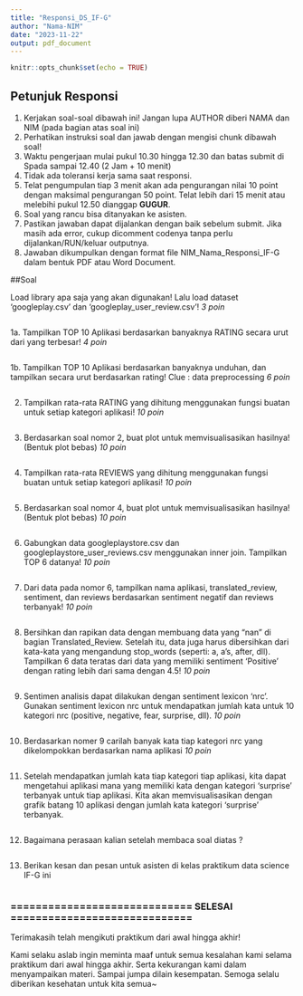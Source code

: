 ---
title: "Responsi_DS_IF-G"
author: "Nama-NIM"
date: "2023-11-22"
output: pdf_document
---

```{r setup, include=FALSE}
knitr::opts_chunk$set(echo = TRUE)
```

## Petunjuk Responsi

1. Kerjakan soal-soal dibawah ini! Jangan lupa AUTHOR diberi NAMA dan NIM (pada bagian atas soal ini)
2. Perhatikan instruksi soal dan jawab dengan mengisi chunk dibawah soal!
3. Waktu pengerjaan mulai pukul 10.30 hingga 12.30 dan batas submit di Spada sampai 12.40 (2 Jam + 10 menit)
4. Tidak ada toleransi kerja sama saat responsi. 
5. Telat pengumpulan tiap 3 menit akan ada pengurangan nilai 10 point dengan maksimal pengurangan 50 point. Telat lebih dari 15 menit atau melebihi pukul 12.50 dianggap **GUGUR**.
6. Soal yang rancu bisa ditanyakan ke asisten. 
7. Pastikan jawaban dapat dijalankan dengan baik sebelum submit. Jika masih ada error, cukup dicomment codenya tanpa perlu dijalankan/RUN/keluar outputnya.
8. Jawaban dikumpulkan dengan format file NIM_Nama_Responsi_IF-G dalam bentuk PDF atau Word Document. 

##Soal

Load library apa saja yang akan digunakan! Lalu load dataset 'googleplay.csv' dan 'googleplay_user_review.csv'! *3 poin*
```{r}

```

1a. Tampilkan TOP 10 Aplikasi berdasarkan banyaknya RATING secara urut dari yang terbesar! *4 poin*
```{r}

```

1b. Tampilkan TOP 10 Aplikasi berdasarkan banyaknya unduhan, dan tampilkan secara urut berdasarkan rating! Clue : data preprocessing *6 poin*
```{r}

```

2. Tampilkan rata-rata RATING yang dihitung menggunakan fungsi buatan untuk setiap kategori aplikasi! *10 poin*
```{r}

```

3. Berdasarkan soal nomor 2, buat plot untuk memvisualisasikan hasilnya! (Bentuk plot bebas) *10 poin*
```{r}

```

4. Tampilkan rata-rata REVIEWS yang dihitung menggunakan fungsi buatan untuk setiap kategori aplikasi! *10 poin*
```{r}

```

5. Berdasarkan soal nomor 4, buat plot untuk memvisualisasikan hasilnya! (Bentuk plot bebas) *10 poin*
```{r}

```

6. Gabungkan data googleplaystore.csv dan googleplaystore_user_reviews.csv menggunakan inner join. Tampilkan TOP 6 datanya! *10 poin*
```{r}

```

7. Dari data pada nomor 6, tampilkan nama aplikasi, translated_review, sentiment, dan reviews berdasarkan sentiment negatif dan reviews terbanyak! *10 poin*
```{r}

```

8. Bersihkan dan rapikan data dengan membuang data yang "nan" di bagian Translated_Review. Setelah itu, data juga harus dibersihkan dari kata-kata yang mengandung stop_words (seperti: a, a's, after, dll). Tampilkan 6 data teratas dari data yang memiliki sentiment 'Positive' dengan rating lebih dari sama dengan 4.5! *10 poin*
```{r}

```

9. Sentimen analisis dapat dilakukan dengan sentiment lexicon ‘nrc’. Gunakan sentiment lexicon nrc untuk mendapatkan jumlah kata untuk 10 kategori nrc (positive, negative, fear, surprise, dll). *10 poin*
```{r}

```

10. Berdasarkan nomer 9 carilah banyak kata tiap kategori nrc yang dikelompokkan berdasarkan nama aplikasi *10 poin*
```{r}

```

11. Setelah mendapatkan jumlah kata tiap kategori tiap aplikasi, kita dapat mengetahui aplikasi mana yang memiliki kata dengan kategori 'surprise' terbanyak untuk tiap aplikasi. Kita akan memvisualisasikan dengan grafik batang 10 aplikasi dengan jumlah kata kategori 'surprise' terbanyak.
```{r}

```

12. Bagaimana perasaan kalian setelah membaca soal diatas ?
```{r}

```

13. Berikan kesan dan pesan untuk asisten di kelas praktikum data science IF-G ini
```{r}

```

### ============================= SELESAI ============================= 
Terimakasih telah mengikuti praktikum dari awal hingga akhir! 

Kami selaku aslab ingin meminta maaf untuk semua kesalahan kami selama praktikum dari awal hingga akhir. Serta kekurangan kami dalam menyampaikan materi. Sampai jumpa dilain kesempatan. Semoga selalu diberikan kesehatan untuk kita semua~
